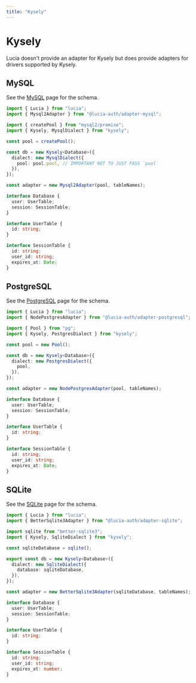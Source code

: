 ```yaml
---
title: "Kysely"
---
```


# Kysely

Lucia doesn't provide an adapter for Kysely but does provide adapters for drivers supported by Kysely.

## MySQL

See the [MySQL](/database/mysql) page for the schema.

```ts
import { Lucia } from "lucia";
import { Mysql2Adapter } from "@lucia-auth/adapter-mysql";

import { createPool } from "mysql2/promise";
import { Kysely, MysqlDialect } from "kysely";

const pool = createPool();

const db = new Kysely<Database>({
  dialect: new MysqlDialect({
    pool: pool.pool, // IMPORTANT NOT TO JUST PASS `pool`
  }),
});

const adapter = new Mysql2Adapter(pool, tableNames);

interface Database {
  user: UserTable;
  session: SessionTable;
}

interface UserTable {
  id: string;
}

interface SessionTable {
  id: string;
  user_id: string;
  expires_at: Date;
}
```

## PostgreSQL

See the [PostgreSQL](/database/postgresql) page for the schema.

```ts
import { Lucia } from "lucia";
import { NodePostgresAdapter } from "@lucia-auth/adapter-postgresql";

import { Pool } from "pg";
import { Kysely, PostgresDialect } from "kysely";

const pool = new Pool();

const db = new Kysely<Database>({
  dialect: new PostgresDialect({
    pool,
  }),
});

const adapter = new NodePostgresAdapter(pool, tableNames);

interface Database {
  user: UserTable;
  session: SessionTable;
}

interface UserTable {
  id: string;
}

interface SessionTable {
  id: string;
  user_id: string;
  expires_at: Date;
}
```

## SQLite

See the [SQLite](/database/sqlite) page for the schema.

```ts
import { Lucia } from "lucia";
import { BetterSqlite3Adapter } from "@lucia-auth/adapter-sqlite";

import sqlite from "better-sqlite3";
import { Kysely, SqliteDialect } from "kysely";

const sqliteDatabase = sqlite();

export const db = new Kysely<Database>({
  dialect: new SqliteDialect({
    database: sqliteDatabase,
  }),
});

const adapter = new BetterSqlite3Adapter(sqliteDatabase, tableNames);

interface Database {
  user: UserTable;
  session: SessionTable;
}

interface UserTable {
  id: string;
}

interface SessionTable {
  id: string;
  user_id: string;
  expires_at: number;
}
```
